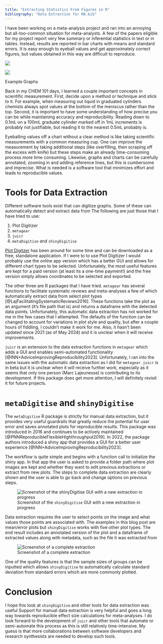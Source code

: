 ---
title: "Extracting Statistics From Figures in R"
bibliography: "Data Extraction for MA.bib"
---

I have been working on a meta-analysis project and ran into an annoying but all-too-common situation for meta-analysts.
A few of the papers eligible for my project report very few summary or inferential statistics in text or in tables.
Instead, results are reported in bar charts with means and standard errors.
It is easy enough to eyeball values and get approximately correct figures, but values obtained in this way are difficult to reproduce.

::: {layout-ncol=2}
![](shinyDigitize_graph1.JPG)

![](shinyDigitize_graph2.JPG)

Example Graphs
:::

Back in my CHEM 101 days, I learned a couple important concepts in scientific measurement.
First, decide upon a method or technique and stick to it.
For example, when measuring out liquid in graduated cylinders chemists always spot values at the bottom of the meniscus rather than the top.
Second, it is important to have some understanding of how precise you can be while maintaining accuracy and reproducibility.
Reading down to 0.1mL on a 100mL graduate cylinder marked off in 1mL increments is probably not justifiable, but reading it to the nearest 0.5mL probably is.

Eyeballing values off a chart without a clear method is like taking scientific measurements with a common measuring cup.
One can improve the measurement by taking additional steps (like overfilling, then scraping off the excess with knife) but these steps make an already time-consuming process more time consuming.
Likewise, graphs and charts can be carefully annotated, zooming in and adding reference lines, but this is cumbersome and imprecise.
What is needed is a software tool that minimizes effort and leads to reproducible values.

# Tools for Data Extraction

Different software tools exist that can digitize graphs.
Some of these can automatically detect and extract data from
The following are just those that I have tried to use:

1. Plot Digitizer 
2. `metagear`
3. `juicr`
4. `metaDigitise` and `shinyDigitise`


[Plot Digitzer](https://plotdigitizer.com) has been around for some time and can be downloaded as a free, standalone application. 
If I were to to use Plot Digitizer I would probably use the online app version which has a better GUI and allows for different chart types to be selected.
Unfortunately, the most useful features are kept for a paid version (at least its a one-time payment!) and the free version simply allows coordinates to be selected and exported.

The other three are R packages that I have tried.
`metagear` has several functions to facilitate systematic reviews and meta-analyses a few of which automatically extract data from select plot types [@LajFacilitatingSystematicReviews2016].
These functions take the plot as an argument (it's file path that is) and returns a dataframe with the detected data points.
Unfortunately, this automatic data extraction has not worked for me in the few cases that I attempted.
The defaults of the function can be changed to account for variations in plot style and quality, but after a couple hours of fiddling, I couldn't make it work for me.
Also, it hasn't been updated since 2021 (as of May 2024) and it is unclear when it will receive improvements.

`juicr` is an extension to the data extraction functions in `metagear` which adds a GUI and enables semi-automated functionality [@INN+AdviceImprovingReproducibility2023].
Unfortunately, I ran into the same issues with the automatic data extraction as I did for `metagear`.
`juicr` is in beta but it is unclear when it will receive further work, especially as it seems that only one person (Marc Lajeunesse) is contributing to its development.
If this package does get more attention, I will definitely revisit it for future projects.

# `metaDigitise` and `shinyDigitise`
The `metaDigitise` R package is strictly for manual data extraction, but it provides very useful guardrails that greatly reduce the potential for user error and saves annotated plots for reproducible results.
This package was introduced in 2016 and continues to be actively maintained [@PNNReproducibleFlexibleHighthroughput2019].
In 2022, the package authors introduced a shiny app that provides a GUI for a better user experience [@INN+AdviceImprovingReproducibility2023].

The workflow is quite simple and begins with a function call to initialize the shiny app. 
In that app the user is asked to provide a folder path where plot images are kept and whether they want to edit previous extractions or extract from new plots.
The steps to complete data extraction are clearly shown and the user is able to go back and change options on previous steps.

![Screenshot of the `shinyDigitise` GUI with a new extraction in progress](shinyDigitize_screenshot1.JPG)

Data extraction requires the user to select points on the image and what values those points are associated with.
The examples in this blog post are mean/error plots but `shinyDigitise` works with five other plot types.
The end result includes an annotated version of the plot and a dataframe of extracted values along with metadata, such as the file it was extracted from

![Screenshot of a complete extraction](shinyDigitize_screenshot2.JPG)

One of the quality features is that the sample sizes of groups can be inputted which allows `shinyDigitise` to automatically calculate standard deviation from standard errors which are more commonly plotted.

# Conclusion

I hope this look at `shinyDigitise` and other tools for data extraction was useful
Support for manual data extraction is very helpful and goes a long way towards reproducible effect size calculations for meta-analyses.
I do look forward to the development of `juicr` and other tools that automate or semi-automate this process as this is still relatively time-intensive.
My guess is that more collaborations between software developers and research synthesists are needed to develop such tools.
